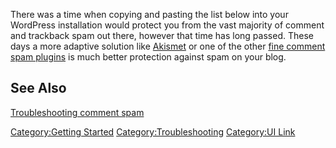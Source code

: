 {{Languages|
{{en|Spam Words}}
{{ja|スパムワード}}
{{pt-br|Palavras de Spam}}
}}

There was a time when copying and pasting the list below into your WordPress installation would protect you from the vast majority of comment and trackback spam out there, however that time has long passed. These days a more adaptive solution like [http://akismet.com/ Akismet] or one of the other [[Combating Comment Spam|fine comment spam plugins]] is much better protection against spam on your blog.

== See Also ==

[[Troubleshooting#Comment_Spam|Troubleshooting comment spam]]


[[Category:Getting Started]]
[[Category:Troubleshooting]]
[[Category:UI Link]]